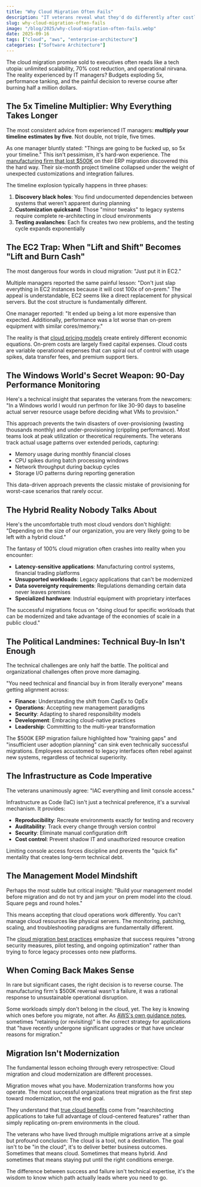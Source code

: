 ```yaml
---
title: "Why Cloud Migration Often Fails"
description: "IT veterans reveal what they'd do differently after costly cloud migrations - from 5x timeline blowouts to $500K reversals."
slug: why-cloud-migration-often-fails
image: "/blog/2025/why-cloud-migration-often-fails.webp"
date: 2025-09-16
tags: ["cloud", "aws", "enterprise-architecture"]
categories: ["Software Architecture"]
---
```


The cloud migration promise sold to executives often reads like a tech utopia: unlimited scalability, 70% cost reduction, and operational nirvana. The reality experienced by IT managers? Budgets exploding 5x, performance tanking, and the painful decision to reverse course after burning half a million dollars.


## The 5x Timeline Multiplier: Why Everything Takes Longer

The most consistent advice from experienced IT managers: **multiply your timeline estimates by five**. Not double, not triple, five times.

As one manager bluntly stated: "Things are going to be fucked up, so 5x your timeline." This isn't pessimism, it's hard-won experience. The [manufacturing firm that lost $500K](https://www.webpronews.com/manufacturing-firms-500k-erp-migration-failure-dynamics-gp-to-365-lessons/) on their ERP migration discovered this the hard way. Their six-month project timeline collapsed under the weight of unexpected customizations and integration failures.

The timeline explosion typically happens in three phases:

1. **Discovery black holes**: You find undocumented dependencies between systems that weren't apparent during planning
2. **Customization quicksand**: Those "minor tweaks" to legacy systems require complete re-architecting in cloud environments
3. **Testing avalanches**: Each fix creates two new problems, and the testing cycle expands exponentially

## The EC2 Trap: When "Lift and Shift" Becomes "Lift and Burn Cash"

The most dangerous four words in cloud migration: "Just put it in EC2."


Multiple managers reported the same painful lesson: "Don't just slap everything in EC2 instances because it will cost 100x of on-prem." The appeal is understandable, EC2 seems like a direct replacement for physical servers. But the cost structure is fundamentally different.

One manager reported: "It ended up being a lot more expensive than expected. Additionally, performance was a lot worse than on-prem equipment with similar cores/memory."

The reality is that [cloud pricing models](https://aws.amazon.com/what-is/cloud-migration/) create entirely different economic equations. On-prem costs are largely fixed capital expenses. Cloud costs are variable operational expenses that can spiral out of control with usage spikes, data transfer fees, and premium support tiers.

## The Windows World's Secret Weapon: 90-Day Performance Monitoring

Here's a technical insight that separates the veterans from the newcomers: "In a Windows world I would run perfmon for like 30-90 days to baseline actual server resource usage before deciding what VMs to provision."

This approach prevents the twin disasters of over-provisioning (wasting thousands monthly) and under-provisioning (crippling performance). Most teams look at peak utilization or theoretical requirements. The veterans track actual usage patterns over extended periods, capturing:

- Memory usage during monthly financial closes
- CPU spikes during batch processing windows
- Network throughput during backup cycles
- Storage I/O patterns during reporting generation

This data-driven approach prevents the classic mistake of provisioning for worst-case scenarios that rarely occur.

## The Hybrid Reality Nobody Talks About

Here's the uncomfortable truth most cloud vendors don't highlight: "Depending on the size of our organization, you are very likely going to be left with a hybrid cloud."


The fantasy of 100% cloud migration often crashes into reality when you encounter:

- **Latency-sensitive applications**: Manufacturing control systems, financial trading platforms
- **Unsupported workloads**: Legacy applications that can't be modernized
- **Data sovereignty requirements**: Regulations demanding certain data never leaves premises
- **Specialized hardware**: Industrial equipment with proprietary interfaces

The successful migrations focus on "doing cloud for specific workloads that can be modernized and take advantage of the economies of scale in a public cloud."

## The Political Landmines: Technical Buy-In Isn't Enough

The technical challenges are only half the battle. The political and organizational challenges often prove more damaging.

"You need technical and financial buy in from literally everyone" means getting alignment across:

- **Finance**: Understanding the shift from CapEx to OpEx
- **Operations**: Accepting new management paradigms
- **Security**: Adapting to shared responsibility models
- **Development**: Embracing cloud-native practices
- **Leadership**: Committing to the multi-year transformation

The $500K ERP migration failure highlighted how "training gaps" and "insufficient user adoption planning" can sink even technically successful migrations. Employees accustomed to legacy interfaces often rebel against new systems, regardless of technical superiority.

## The Infrastructure as Code Imperative

The veterans unanimously agree: "IAC everything and limit console access."

Infrastructure as Code (IaC) isn't just a technical preference, it's a survival mechanism. It provides:

- **Reproducibility**: Recreate environments exactly for testing and recovery
- **Auditability**: Track every change through version control
- **Security**: Eliminate manual configuration drift
- **Cost control**: Prevent shadow IT and unauthorized resource creation

Limiting console access forces discipline and prevents the "quick fix" mentality that creates long-term technical debt.

## The Management Model Mindshift

Perhaps the most subtle but critical insight: "Build your management model before migration and do not try and jam your on prem model into the cloud. Square pegs and round holes."

This means accepting that cloud operations work differently. You can't manage cloud resources like physical servers. The monitoring, patching, scaling, and troubleshooting paradigms are fundamentally different.

The [cloud migration best practices](https://www.alloysoftware.com/blog/benefits-of-cloud-migration/) emphasize that success requires "strong security measures, pilot testing, and ongoing optimization" rather than trying to force legacy processes onto new platforms.

## When Coming Back Makes Sense

In rare but significant cases, the right decision is to reverse course. The manufacturing firm's $500K reversal wasn't a failure, it was a rational response to unsustainable operational disruption.

Some workloads simply don't belong in the cloud, yet. The key is knowing which ones before you migrate, not after. As [AWS's own guidance notes](https://aws.amazon.com/what-is/cloud-migration/), sometimes "retaining (or revisiting)" is the correct strategy for applications that "have recently undergone significant upgrades or that have unclear reasons for migration."

## Migration Isn't Modernization

The fundamental lesson echoing through every retrospective: Cloud migration and cloud modernization are different processes.

Migration moves what you have. Modernization transforms how you operate. The most successful organizations treat migration as the first step toward modernization, not the end goal.

They understand that [true cloud benefits](https://aws.amazon.com/what-is/cloud-migration/) come from "rearchitecting applications to take full advantage of cloud-centered features" rather than simply replicating on-prem environments in the cloud.

The veterans who have lived through multiple migrations arrive at a simple but profound conclusion: The cloud is a tool, not a destination. The goal isn't to be "in the cloud", it's to deliver better business outcomes. Sometimes that means cloud. Sometimes that means hybrid. And sometimes that means staying put until the right conditions emerge.

The difference between success and failure isn't technical expertise, it's the wisdom to know which path actually leads where you need to go.